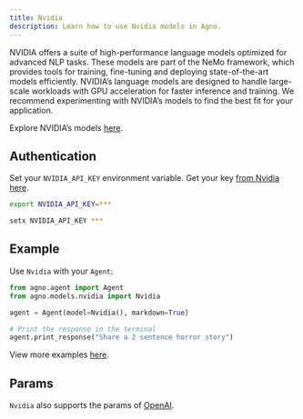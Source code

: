 ```yaml
---
title: Nvidia
description: Learn how to use Nvidia models in Agno.
---
```


NVIDIA offers a suite of high-performance language models optimized for advanced NLP tasks.
These models are part of the NeMo framework, which provides tools for training, fine-tuning
and deploying state-of-the-art models efficiently. NVIDIA’s language models are designed to
handle large-scale workloads with GPU acceleration for faster inference and training.
We recommend experimenting with NVIDIA’s models to find the best fit for your application.

Explore NVIDIA’s models [here](https://build.nvidia.com/models).

## Authentication

Set your `NVIDIA_API_KEY` environment variable. Get your key [from Nvidia here](https://build.nvidia.com/explore/discover).

<CodeGroup>

```bash Mac
export NVIDIA_API_KEY=***
```

```bash Windows
setx NVIDIA_API_KEY ***
```

</CodeGroup>

## Example

Use `Nvidia` with your `Agent`:

<CodeGroup>

```python agent.py
from agno.agent import Agent
from agno.models.nvidia import Nvidia

agent = Agent(model=Nvidia(), markdown=True)

# Print the response in the terminal
agent.print_response("Share a 2 sentence horror story")

```

</CodeGroup>

<Note> View more examples [here](/examples/models/nvidia/basic). </Note>

## Params

<Snippet file="model-nvda-params.mdx" />

`Nvidia` also supports the params of [OpenAI](/reference/models/openai).
